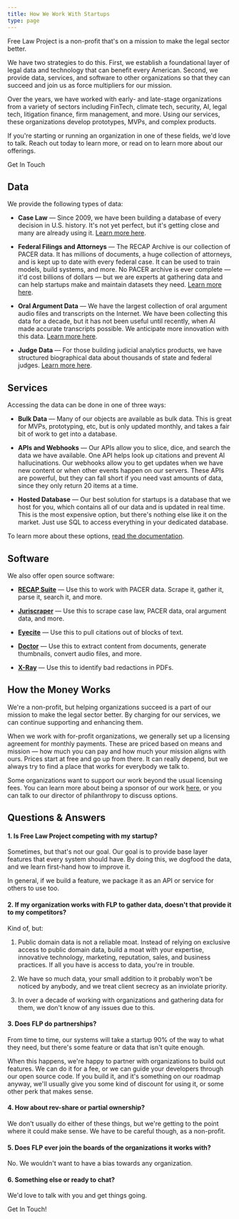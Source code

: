 ```yaml
---
title: How We Work With Startups
type: page
---
```


<p className="lead">Free Law Project is a non-profit that's on a mission to make the legal sector better.</p>

We have two strategies to do this. First, we establish a foundational layer of legal data and technology that can benefit every American. Second, we provide data, services, and software to other organizations so that they can succeed and join us as force multipliers for our mission. 

Over the years, we have worked with early- and late-stage organizations from a variety of sectors including FinTech, climate tech, security, AI, legal tech, litigation finance, firm management, and more. Using our services, these organizations develop prototypes, MVPs, and complex products.

If you're starting or running an organization in one of these fields, we'd love to talk. Reach out today to learn more, or read on to learn more about our offerings.

<p className="text-center">
  <PurpleButton href="/contact/" size="lg">Get In Touch</PurpleButton>
</p>

## Data 

We provide the following types of data:

 - **Case Law** — Since 2009, we have been building a database of every decision in U.S. history. It's not yet perfect, but it's getting close and many are already using it. [Learn more here][cases]. 

 - **Federal Filings and Attorneys** — The RECAP Archive is our collection of PACER data. It has millions of documents, a huge collection of attorneys, and is kept up to date with every federal case. It can be used to train models, build systems, and more. No PACER archive is ever complete — it'd cost billions of dollars — but we are experts at gathering data and can help startups make and maintain datasets they need. [Learn more here][recap].

 - **Oral Argument Data** — We have the largest collection of oral argument audio files and transcripts on the Internet. We have been collecting this data for a decade, but it has not been useful until recently, when AI made accurate transcripts possible. We anticipate more innovation with this data. [Learn more here][oa].

 - **Judge Data** — For those building judicial analytics products, we have structured biographical data about thousands of state and federal judges. [Learn more here][p].

[cases]: https://www.courtlistener.com/help/coverage/opinions/
[recap]: https://www.courtlistener.com/help/coverage/recap/
[oa]: https://www.courtlistener.com/help/coverage/oral-arguments/
[p]: /datasets#judges-db


## Services

Accessing the data can be done in one of three ways:

 - **Bulk Data** — Many of our objects are available as bulk data. This is great for MVPs, prototyping, etc, but is only updated monthly, and takes a fair bit of work to get into a database.

 - **APIs and Webhooks** — Our APIs allow you to slice, dice, and search the data we have available. One API helps look up citations and prevent AI hallucinations. Our webhooks allow you to get updates when we have new content or when other events happen on our servers. These APIs are powerful, but they can fall short if you need vast amounts of data, since they only return 20 items at a time.

 - **Hosted Database** — Our best solution for startups is a database that we host for you, which contains all of our data and is updated in real time. This is the most expensive option, but there's nothing else like it on the market. Just use SQL to access everything in your dedicated database.

To learn more about these options, [read the documentation][api-home].

[api-home]: https://www.courtlistener.com/help/api/


## Software

We also offer open source software:

 - [**RECAP Suite**][r] — Use this to work with PACER data. Scrape it, gather it, parse it, search it, and more.

 - [**Juriscraper**][js] — Use this to scrape case law, PACER data, oral argument data, and more.

 - [**Eyecite**][eye] — Use this to pull citations out of blocks of text.

 - [**Doctor**][d] — Use this to extract content from documents, generate thumbnails, convert audio files, and more.

 - [**X-Ray**][x] — Use this to identify bad redactions in PDFs.

[r]: /recap/  
[js]: /open-source-tools#juriscraper
[eye]: /open-source-tools#eyecite
[d]: /open-source-tools#doctor
[x]: /open-source-tools#x-ray


## How the Money Works

We're a non-profit, but helping organizations succeed is a part of our mission to make the legal sector better. By charging for our services, we can continue supporting and enhancing them.  

When we work with for-profit organizations, we generally set up a licensing agreement for monthly payments. These are priced based on means and mission — how much you can pay and how much your mission aligns with ours. Prices start at free and go up from there. It can really depend, but we always try to find a place that works for everybody we talk to.

Some organizations want to support our work beyond the usual licensing fees. You can learn more about being a sponsor of our work [here][sponsor], or you can talk to our director of philanthropy to discuss options.

[sponsor]: /become-a-sponsor/


## Questions & Answers

#### 1. Is Free Law Project competing with my startup? 

Sometimes, but that's not our goal. Our goal is to provide base layer features that every system should have. By doing this, we dogfood the data, and we learn first-hand how to improve it. 

In general, if we build a feature, we package it as an API or service for others to use too.

#### 2. If my organization works with FLP to gather data, doesn't that provide it to my competitors?

Kind of, but: 

1. Public domain data is not a reliable moat. Instead of relying on exclusive access to public domain data, build a moat with your expertise, innovative technology, marketing, reputation, sales, and business practices. If all you have is access to data, you're in trouble.

2. We have so much data, your small addition to it probably won't be noticed by anybody, and we treat client secrecy as an inviolate priority.

3. In over a decade of working with organizations and gathering data for them, we don't know of any issues due to this.

#### 3. Does FLP do partnerships?

From time to time, our systems will take a startup 90% of the way to what they need, but there's some feature or data that isn't quite enough. 

When this happens, we're happy to partner with organizations to build out features. We can do it for a fee, or we can guide your developers through our open source code. If you build it, and it's something on our roadmap anyway, we'll usually give you some kind of discount for using it, or some other perk that makes sense. 

#### 4. How about rev-share or partial ownership?

We don't usually do either of these things, but we're getting to the point where it could make sense. We have to be careful though, as a non-profit.

#### 5. Does FLP ever join the boards of the organizations it works with?

No. We wouldn't want to have a bias towards any organization.

#### 6. Something else or ready to chat?

We'd love to talk with you and get things going.

<p className="pt-5">
   <PurpleButton href="/contact/" size="lg">Get In Touch!</PurpleButton>
</p>
